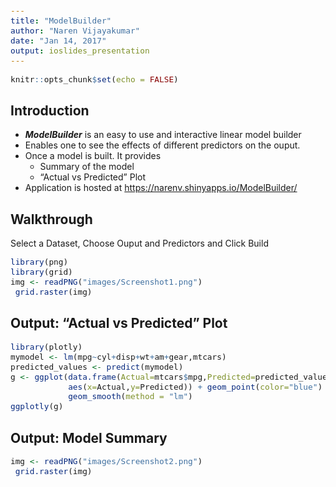 ```yaml
---
title: "ModelBuilder"
author: "Naren Vijayakumar"
date: "Jan 14, 2017"
output: ioslides_presentation
---
```

<style type="text/css">
pre{
  font-size: 15px;
}
</style>


```r
knitr::opts_chunk$set(echo = FALSE)
```

## Introduction

* ***ModelBuilder*** is an easy to use and interactive linear model builder 
* Enables one to see the effects of different predictors on the ouput. 
* Once a model is built. It provides 
    + Summary of the model 
    + "Actual vs Predicted" Plot
* Application is hosted at <https://narenv.shinyapps.io/ModelBuilder/>

## Walkthrough
Select a Dataset, Choose Ouput and Predictors and Click Build
```r
library(png)
library(grid)
img <- readPNG("images/Screenshot1.png")
 grid.raster(img)
```

## Output: "Actual vs Predicted" Plot

```r
library(plotly)
mymodel <- lm(mpg~cyl+disp+wt+am+gear,mtcars)
predicted_values <- predict(mymodel)
g <- ggplot(data.frame(Actual=mtcars$mpg,Predicted=predicted_values), 
            aes(x=Actual,y=Predicted)) + geom_point(color="blue") +
            geom_smooth(method = "lm")
ggplotly(g)

```

## Output: Model Summary
```r
img <- readPNG("images/Screenshot2.png")
 grid.raster(img)
```




